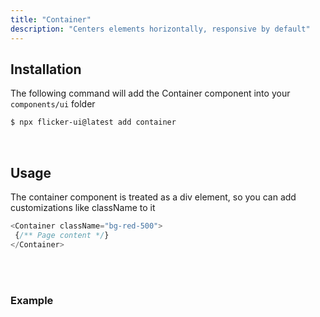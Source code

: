 ```yaml
---
title: "Container"
description: "Centers elements horizontally, responsive by default"
---
```



## Installation

The following command will add the Container component into your `components/ui` folder

```bash
$ npx flicker-ui@latest add container
```

<br />

## Usage

The container component is treated as a div element,
so you can add customizations like className to it

```js /className="bg-red-500"/
<Container className="bg-red-500">
 {/** Page content */}
</Container>
```
<br />
<br />

### Example
<PreviewBox className="mb-12" component="container-default"/>